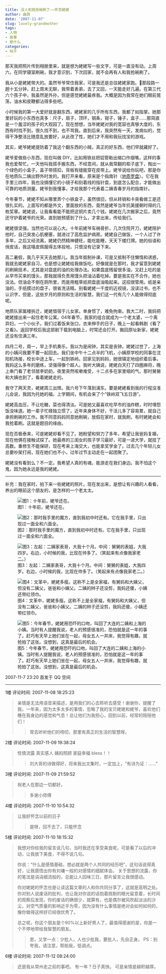 ```yaml
---
title: 没人和我抢碗刷了——怀念姥姥
author: 曲政
date: '2007-11-07'
slug: lovely-grandmother
tags:
- 人物
- 故事
- 是什么
categories:
- 帖子
---
```

那天我把照片传到相册里来，就是想为姥姥写一些文字，可是一直没有动。上周六，在同学寝室刷碗，我才意识到，下次回家，就不会再有人和我抢碗刷了。 

我从小是姥姥带大的。虽然爷爷常住我家，可是我还是总往姥姥家跑。那段路一趟十五分钟，赶上周末无聊，我带着表弟，去了又回，一天能走好几遍。在第三代六个孩子中，我虽然是外孙，但是感觉姥姥最疼我。大概是因为我常在她们眼前晃荡，油水和皮鞭都沾得多些吧。 

小时候我的第一大爱好就是翻东西，姥姥家的几乎所有东西，我都了如指掌。她那里好玩的小东西也真多：尺子，扇子，顶环，钢条，钳子，锤子，盒子……那简直是一个羞涩的孩子的大观园了。现在想想，当年姥姥对我的宽容也真够大度的，东西有时找不到，很久找不到，也不骂我。直到后来，我突然有一天，发病似的，觉得干净整洁比随意乱放要好，从此改了性，她们才不用和我玩找宝的游戏。

其实，姥爷姥姥提防着了我这个翻东西的小贼，真正的好东西，他们早就藏好了。

姥爷爱做些小东西，现在叫做 DIY，比如用铁丝把铝管勒出缩口作烟嘴，这样的事我也爱帮忙。一天他叫我搭手搬东西，不经意间，就从我常翻的柜子底下，掏出一个绿色的小盒子，盖子带搭扣，背板有缝能穿在皮带上。姥爷说给你玩吧，那是你在地质队二姨出野外时发的。我打开来看，原来是个指南针（[地质罗盘](https://mp.weixin.qq.com/s?src=11&timestamp=1576239700&ver=2032&signature=cWqJgHhM8opixzifZp9ZrtHG2p7QXGeTgPv3YxRahz1UZ2n0-KQSWBnXlzL4DmhTj1cPBrQahm-7lryhUVCL-VljLKYJ54l-wWtD5g2UA1BlFOKvl-fxXX5DCWKoFaRC&new=1)）。它在我手里三四年，我也没搞懂它的小镜子和刻着线的指针盘，到底怎么配合，才能做出可靠的地质测量。姥爷到我懂事，才给我那个代表着二姨青春岁月的指南针。

今年春节，姥姥不知从哪里弄个小铁盒子，虽然很旧，但从转销和卡突看做工是还很扎实的。上面写的都是外文，里面放的东西，竟然是姥爷当年抗美援朝时得的几枚奖章。姥姥说，让我看看能不能把这铜片卖几个钱。姥姥在几次搬家之后，竟然还守护着姥爷的光荣。直到她预感到了什么，才拿出来，传给我们。 

姥姥很坚强，当然也可以说心大。十年前姥爷车祸骨折，几次住院开刀，姥姥陪护他时，自己突发心肌梗塞，就进过了高危监护病房。姥姥自己做饭，一个人过了许多年，之后又经流离，姥姥仍然精神健旺，能吃能睡，天天下楼打牌。她的俗语和俏皮话，我这嘻皮佩服得五体投地，只恨没有记录下来。 

高二暑假，我几乎天天去她那儿。我当年抵制补课，可是又抵制不住懒惰和诱惑，我就去姥姥家自习，也是想让姥姥给我做饭吃。好像就是在那时，我才留意到姥姥的刷碗技术，尤其是对盘底的油的处理办法。如果盘底残留很多油，又赶上吃的是从早市买来的馒头，那我就得负责用馒头把油沾着吃掉。要是我实在不合作，她也没法。但油会不倒在厕所里，而是用粗草纸把盘底油吸起来。这招很管用。纸是亲油的，手纸摸过的盘子，很省洗洁精。别看姥姥一千度的近视镜，没读过书，也不认识字，但是，这些岁月的原则和生活的智慧，我们这一代有几个人能做得彻底呢。 

地质队家属楼拆迁，姥姥借宿于儿女家。单身惯了，难免拘束。我大二时，我妈把姥姥接出来一起住老年公寓。04年春节，我家的组合就成为一个老太婆，一个离异妇，一个小伙子。我们过着饭来张口，衣来伸手的日子，晚上一起看韩剧《看了又看》。返回学校后我这部剧下载到电脑上，时常还会打开。搬回原址新家，姥姥还没有住满三年。 

四月二号，周一，早上手机奏乐，我以为是闹钟，其实是丧钟。姥姥过世了，上海的小姨问我要不要一起回去。我们坐中午十二点半的飞机，小姨原学校的同事在沈阳机场接，校长中途上车，一起到铁岭。回家见到妈妈，她很镇定地组织着后事。我妈这么多年的磨练，坚强得像个超人。我听大姨说，姥姥白天打了四圈麻将，晚上串门看了老邻居李奶奶，夜里突然咳嗽难受，十二点多在家里咽的气。那时舅舅和大姨也到了，看着姥姥走的。 

我守了两天灵，姥姥周三出殡。我六号下午落到浦东。要是姥姥看到我的行程没准儿会说，我因为托她的福，上学期间，有机会来了个“铁岭双飞五日游”。 

姥姥高血压，不让吃糖，菜也得清淡。可是她又最喜欢吃早市的油炸糕，时时埋怨饭没味道。她一辈子忙碌独立惯了，近年来身体不好，干活儿多了容易累，就自己承担刷碗的工作。我不同意妈妈同意她刷碗，放假在家时，就我刷，有时姥姥会和我抢着刷。这就是题目的缘由。 

现在否极泰来，可是姥姥却看不见了。她盼望和努力了多年，希望让我爸妈复婚，现在他俩在接触试探了。她最疼的三闺女的孩子学习最好，可是一进大学，就挂了高数。重修生不能保研，现在考来上海交大，也能拿奖学金了。过去几个年轻儿女总要吵架打闹，现在她们也不小，过年过节主动走在一起团聚了。 

姥姥没有看到么？不一定。我希望人真的有魂，能游走在我们身边。我不怕这个鬼，因为她永远是我的姥姥。 

---

补充：我在家时，拍下来一些姥姥的照片。现在发出来，是想让有兴趣的人看看，养出的眼前这个朋友的，是怎样的一个老太太。 

![图1：十年前，姥爷还在。](https://tva1.sinaimg.cn/large/006tNbRwgy1g9sjtqjjm8j30m80gowg0.jpg)

![图2：那时我手里的魔方，直到我初中时还有。它在我手里，只出现过一面全和六面全。](https://tva1.sinaimg.cn/large/006tNbRwgy1g9sjtsbahxj30eb0gojs5.jpg) 

![图3：左起：二姨家表哥，大我十个月。中间：舅舅的表姐，大我四岁。右边，小时候的我，比现在帅多了。（笑起来有点像我家老二。）](https://tva1.sinaimg.cn/large/006tNbRwgy1g9sjtrdn9kj30e40go0to.jpg)

![图4：文革中，姥姥多瘦。这称不上是全家福，有舅妈和大姨父，但没有二姨父，爸爸和小姨父。二姨的辫子还没剪，我妈还傻，小姨还带红领巾。](https://tva1.sinaimg.cn/large/006tNbRwgy1g9sjtqstvzj30m80goq45.jpg)

![图5：今年春节，姥姥用恐吓的口吻，叫回了大连的二姨和上海的小姨。当时有人提醒我说，老人的预感很准的，恐怕就是这一年的事了。赶巧有天早上她们坐在一起，母女五人一并床，我觉得有趣，就抢拍了这张。没想到，这真是最后的机会。](https://tva1.sinaimg.cn/large/006tNbRwgy1g9sjtrvhftj30m80gowgg.jpg)

2007-11-7 23:20 首发于 QQ 空间

---

1楼 评论时间: 2007-11-08 18:25:23

> 亲情是无法用语音来描述，是用我们的心去聆听去感受！谢谢你，提醒了我，一年来，因为太多太多的事情，忽略了我的宝贝姥姥和姥爷，喜欢他们睡在我身边的感觉和气息！总让他们为我担心，回到以前，经常的陪陪他们！
>
> >   常去听听他们的唠叨，那里有真正的生活的智慧呀。 

2楼 评论时间: 2007-11-09 19:38:24

> 性情流露 真实感人 姨妈照顾 家庭幸福 bless！！ 
> 
> > 刘大哥的诗做得好，将来我出文集时，一定加上，“有诗为证：……” 

3楼 评论时间: 2007-11-09 21:59:52

>   祝老人在那边一切都好。 
>
>   >   多谢小师傅 

4楼 评论时间: 2007-11-10 10:54:32

>   让我好怀念以前的日子
>
>   >   是呀，回不去了，只能怀念 

5楼 评论时间: 2007-11-10 18:15:32

>   我想对你给我的留言说几句，当时我还在享受美食呢，可是看了以后的冲动，让我放下美食，不得不说几句。
>
>   你说：“什么是感情基础，想必就是两个人共同的经历吧”，这句话说得真好，让我感悟出你有刘墉一般的对感情的细腻体会。
>   关于思想的流露，你的笔法是涓涓细流般的，总能让人回味三日，那片留言让我很感动。
>
>   你对姥姥的怀念也是让读这篇文章的人和你共同分享了，这就是高明之处。
>   你对别人说废话的批判，也让我对你说的话抱着挑剔的眼光留意着，长时间的观察后发现，你的废话的确很少，就算有，也是偶尔被风吹起淡淡的沙尘，对空气质量的影响近乎为零，因为没有什么事情是绝对会如何如何的，像你做得这样好已经很优秀了。
>
>   总之呢，你这个朋友是个90%以上新好男人了，最值得感谢的是，你是一个不停地带给我智慧的朋友。
>
>   >   恩，又学一点：少批人，人也少批我，要批人，先自正身。
>   >   PS：别夸我，请注意，帮助我，低调点。 

6楼 评论时间: 2007-11-12 08:24:00

>   还是我从常州走之前的事吧。
>   有一年？日子真快。
>   可是亲情是越积越厚。 